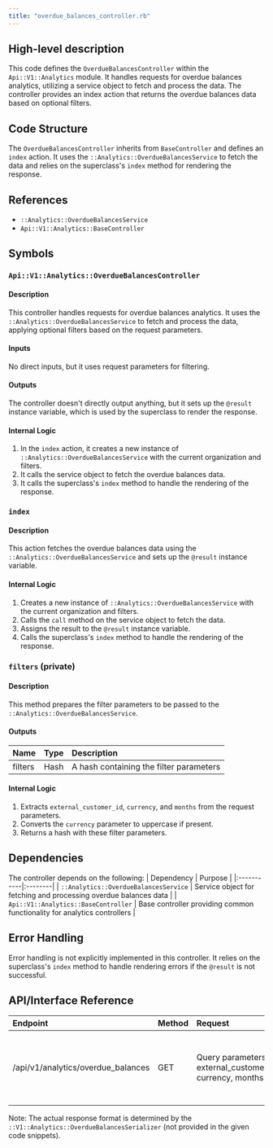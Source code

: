 ```yaml
---
title: "overdue_balances_controller.rb"
---
```


## High-level description
This code defines the `OverdueBalancesController` within the `Api::V1::Analytics` module. It handles requests for overdue balances analytics, utilizing a service object to fetch and process the data. The controller provides an index action that returns the overdue balances data based on optional filters.

## Code Structure
The `OverdueBalancesController` inherits from `BaseController` and defines an `index` action. It uses the `::Analytics::OverdueBalancesService` to fetch the data and relies on the superclass's `index` method for rendering the response.

## References
- `::Analytics::OverdueBalancesService`
- `Api::V1::Analytics::BaseController`

## Symbols

### `Api::V1::Analytics::OverdueBalancesController`
#### Description
This controller handles requests for overdue balances analytics. It uses the `::Analytics::OverdueBalancesService` to fetch and process the data, applying optional filters based on the request parameters.

#### Inputs
No direct inputs, but it uses request parameters for filtering.

#### Outputs
The controller doesn't directly output anything, but it sets up the `@result` instance variable, which is used by the superclass to render the response.

#### Internal Logic
1. In the `index` action, it creates a new instance of `::Analytics::OverdueBalancesService` with the current organization and filters.
2. It calls the service object to fetch the overdue balances data.
3. It calls the superclass's `index` method to handle the rendering of the response.

### `index`
#### Description
This action fetches the overdue balances data using the `::Analytics::OverdueBalancesService` and sets up the `@result` instance variable.

#### Internal Logic
1. Creates a new instance of `::Analytics::OverdueBalancesService` with the current organization and filters.
2. Calls the `call` method on the service object to fetch the data.
3. Assigns the result to the `@result` instance variable.
4. Calls the superclass's `index` method to handle the rendering of the response.

### `filters` (private)
#### Description
This method prepares the filter parameters to be passed to the `::Analytics::OverdueBalancesService`.

#### Outputs
| Name | Type | Description |
|:-----|:-----|:------------|
| filters | Hash | A hash containing the filter parameters |

#### Internal Logic
1. Extracts `external_customer_id`, `currency`, and `months` from the request parameters.
2. Converts the `currency` parameter to uppercase if present.
3. Returns a hash with these filter parameters.

## Dependencies
The controller depends on the following:
| Dependency | Purpose |
|:-----------|:--------|
| `::Analytics::OverdueBalancesService` | Service object for fetching and processing overdue balances data |
| `Api::V1::Analytics::BaseController` | Base controller providing common functionality for analytics controllers |

## Error Handling
Error handling is not explicitly implemented in this controller. It relies on the superclass's `index` method to handle rendering errors if the `@result` is not successful.

## API/Interface Reference
| Endpoint | Method | Request | Response | Description |
|:---------|:-------|:--------|:---------|:------------|
| /api/v1/analytics/overdue_balances | GET | Query parameters: external_customer_id, currency, months | JSON response with overdue balances data | Fetches overdue balances analytics data based on optional filters |

Note: The actual response format is determined by the `::V1::Analytics::OverdueBalancesSerializer` (not provided in the given code snippets).